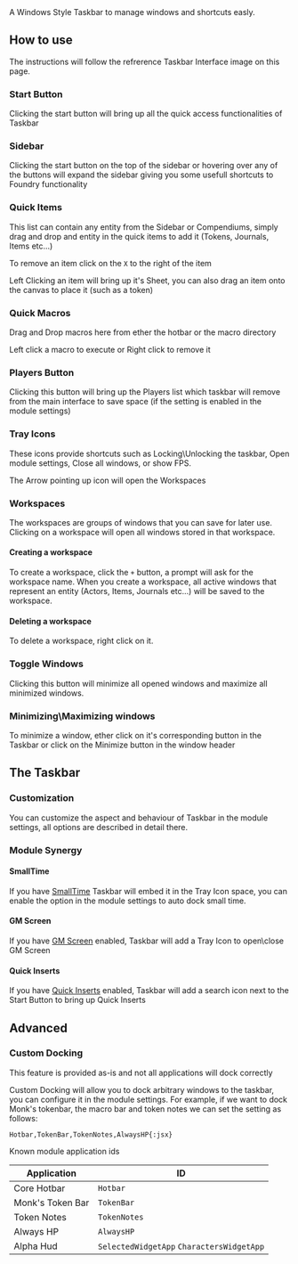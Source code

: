 
<ImageButBetter src="/../public/images/Foundry-Taskbar/Taskbarmain.png" alt="Taskbar Interface" width={2000} height={2000} className={styles.wikiimage}/>
A Windows Style Taskbar to manage windows and shortcuts easly.

## How to use

The instructions will follow the refrerence Taskbar Interface image on
this page.

### Start Button

Clicking the start button will bring up all the quick access
functionalities of Taskbar

### Sidebar

Clicking the start button on the top of the sidebar or hovering over any
of the buttons will expand the sidebar giving you some usefull shortcuts
to Foundry functionality

### Quick Items

This list can contain any entity from the Sidebar or Compendiums, simply
drag and drop and entity in the quick items to add it (Tokens, Journals,
Items etc...)

To remove an item click on the `X` to the right of the item

Left Clicking an item will bring up it's Sheet, you can also drag an
item onto the canvas to place it (such as a token)

### Quick Macros

Drag and Drop macros here from ether the hotbar or the macro directory

Left click a macro to execute or Right click to remove it

### Players Button

Clicking this button will bring up the Players list which taskbar will
remove from the main interface to save space (if the setting is enabled
in the module settings)

### Tray Icons

These icons provide shortcuts such as Locking\\Unlocking the taskbar,
Open module settings, Close all windows, or show FPS.

The Arrow pointing up icon will open the Workspaces

### Workspaces

The workspaces are groups of windows that you can save for later use.
Clicking on a workspace will open all windows stored in that workspace.

#### Creating a workspace

To create a workspace, click the `+` button, a prompt will ask for the
workspace name. When you create a workspace, all active windows that
represent an entity (Actors, Items, Journals etc...) will be saved to
the workspace.

#### Deleting a workspace

To delete a workspace, right click on it.

### Toggle Windows

Clicking this button will minimize all opened windows and maximize all
minimized windows.
<ImageButBetter src="/../public/images/Foundry-Taskbar/Tbmini.png" alt="Minimize Button" width={2000} height={2000} className={styles.wikiimage}/>

### Minimizing\\Maximizing windows

To minimize a window, ether click on it's corresponding button in the
Taskbar or click on the Minimize button in the window header

## The Taskbar

### Customization

You can customize the aspect and behaviour of Taskbar in the module
settings, all options are described in detail there.

### Module Synergy

<ImageButBetter src="/../public/images/Foundry-Taskbar/Tssmalltime.png" alt="SmallTime Integration" width={2000} height={2000} className={styles.wikiimage}/>

#### SmallTime

If you have [SmallTime](https://foundryvtt.com/packages/smalltime)
Taskbar will embed it in the Tray Icon space, you can enable the option
in the module settings to auto dock small time.

#### GM Screen

If you have [GM Screen](https://foundryvtt.com/packages/gm-screen)
enabled, Taskbar will add a Tray Icon to open\\close GM Screen
<ImageButBetter src="/../public/images/Foundry-Taskbar/Tbquickinserts.png" alt="Quick Inserts Integration" width={2000} height={2000} className={styles.wikiimage}/>

#### Quick Inserts

If you have
[Quick Inserts](https://foundryvtt.com/packages/quick-insert) enabled, Taskbar will add a search icon next to the
Start Button to bring up Quick Inserts

## Advanced

### Custom Docking

<Callout type='warning' emoji='⚠️'>
  This feature is provided as-is and not all applications will
dock correctly
</Callout>

Custom Docking will allow you to dock arbitrary windows to the taskbar,
you can configure it in the module settings. For example, if we want to
dock Monk's tokenbar, the macro bar and token notes we can set the
setting as follows:

`Hotbar,TokenBar,TokenNotes,AlwaysHP{:jsx}`

Known module application ids

| Application      | ID                                        |
| ---------------- | ----------------------------------------- |
| Core Hotbar      | `Hotbar`                                  |
| Monk's Token Bar | `TokenBar`                                |
| Token Notes      | `TokenNotes`                              |
| Always HP        | `AlwaysHP`                                |
| Alpha Hud        | `SelectedWidgetApp` `CharactersWidgetApp` |
